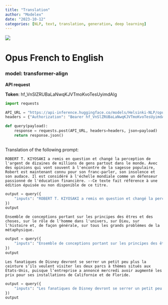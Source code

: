 ```yaml
---
title: "Translation"
author: "Modelex"
date: "2023-10-12"
categories: [NLP, text, translation, generation, deep learning]
---
```


![](images/MODELEX-2.png)

# Opus French to English

### model: transformer-align

**API request**

**Token**: 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

```python
import requests

API_URL = "https://api-inference.huggingface.co/models/Helsinki-NLP/opus-mt-fr-en"
headers = {"Authorization": "Bearer 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"}

def query(payload):
	response = requests.post(API_URL, headers=headers, json=payload)
	return response.json()
	
```

Translation of the following prompt:

```         
ROBERT T. KIYOSAKI a remis en question et changé la perception de l'argent de dizaines de millions de gens partout dans le monde. Avec des opinions qui vont souvent à l'encontre de la sagesse populaire, Robert est maintenant connu pour son franc-parler, son insolence et son audace. Il est considéré à l'échelle mondiale comme un défenseur passionné de l'éducation financière. --Ce texte fait référence à une édition épuisée ou non disponible de ce titre.
```

```python
output = query({
	"inputs": "ROBERT T. KIYOSAKI a remis en question et changé la perception de l'argent de dizaines de millions de gens partout dans le monde. Avec des opinions qui vont souvent à l'encontre de la sagesse populaire, Robert est maintenant connu pour son franc-parler, son insolence et son audace. Il est considéré à l'échelle mondiale comme un défenseur passionné de l'éducation financière. --Ce texte fait référence à une édition épuisée ou non disponible de ce titre.",
})
output
```

```         
Ensemble de conceptions portant sur les principes des êtres et des choses, sur le rôle de l'homme dans l'univers, sur Dieu, sur l'histoire et, de façon générale, sur tous les grands problèmes de la métaphysique.
```

```python
output = query({
	"inputs": "Ensemble de conceptions portant sur les principes des êtres et des choses, sur le rôle de l'homme dans l'univers, sur Dieu, sur l'histoire et, de façon générale, sur tous les grands problèmes de la métaphysique.",
})
output
```

```         
Les fanatiques de Disney devront se serrer un petit peu plus la ceinture s’ils veulent visiter les deux parcs à thèmes situés aux États-Unis, puisque l’entreprise a annoncé mercredi avoir augmenté les prix pour ses installations de Californie et de Floride.
```

```python
output = query({
	"inputs": "Les fanatiques de Disney devront se serrer un petit peu plus la ceinture s’ils veulent visiter les deux parcs à thèmes situés aux États-Unis, puisque l’entreprise a annoncé mercredi avoir augmenté les prix pour ses installations de Californie et de Floride.",
})
output

```
